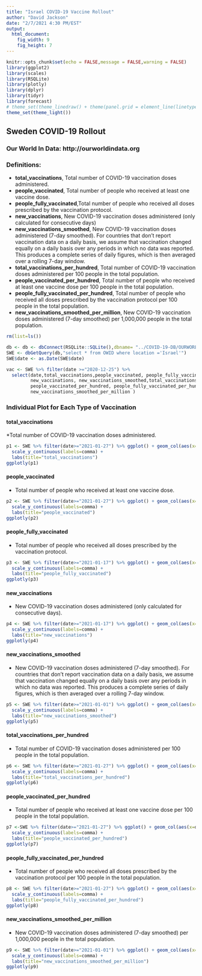 ```yaml
---
title: "Israel COVID-19 Vaccine Rollout"
author: "David Jackson"
date: "2/7/2021 4:30 PM/EST"
output: 
  html_document: 
    fig_width: 9
    fig_height: 7
---
```


```r
knitr::opts_chunk$set(echo = FALSE,message = FALSE,warning = FALSE)
library(ggplot2)
library(scales)
library(RSQLite)
library(plotly)
library(dplyr)
library(tidyr)
library(forecast)
# theme_set(theme_linedraw() + theme(panel.grid = element_line(linetype = 'dashed')))
theme_set(theme_light())
```

## Sweden COVID-19 Rollout
### Our World In Data: http://ourworldindata.org
### Definitions:
* **total_vaccinations**, Total number of COVID-19 vaccination doses administered.
* **people_vaccinated**, Total number of people who received at least one vaccine dose.
* **people_fully_vaccinated**,Total number of people who received all doses prescribed by the vaccination protocol.
* **new_vaccinations**, New COVID-19 vaccination doses administered (only calculated for consecutive days)
* **new_vaccinations_smoothed**, New COVID-19 vaccination doses administered (7-day smoothed). For countries that don't report vaccination data on a daily basis, we assume that vaccination changed equally on a daily basis over any periods in which no data was reported. This produces a complete series of daily figures, which is then averaged over a rolling 7-day window.
* **total_vaccinations_per_hundred**, Total number of COVID-19 vaccination doses administered per 100 people in the total population.
* **people_vaccinated_per_hundred**, Total number of people who received at least one vaccine dose per 100 people in the total population.
* **people_fully_vaccinated_per_hundred**, Total number of people who received all doses prescribed by the vaccination protocol per 100 people in the total population.
* **new_vaccinations_smoothed_per_million**, New COVID-19 vaccination doses administered (7-day smoothed) per 1,000,000 people in the total population.

```r
rm(list=ls())

db <- db <- dbConnect(RSQLite::SQLite(),dbname= "../COVID-19-DB/OURWORLD.sqlite3")
SWE <- dbGetQuery(db,"select * from OWID where location ='Israel'")
SWE$date <- as.Date(SWE$date)
```
```r
vac <- SWE %>% filter(date >="2020-12-25") %>% 
  select(date,total_vaccinations,people_vaccinated, people_fully_vaccinated,
         new_vaccinations, new_vaccinations_smoothed,total_vaccinations_per_hundred,
         people_vaccinated_per_hundred, people_fully_vaccinated_per_hundred,
         new_vaccinations_smoothed_per_million )
```
### Individual Plot for Each Type of Vaccination

#### total_vaccinations
*Total number of COVID-19 vaccination doses administered.

```r

p1 <- SWE %>% filter(date>="2021-01-27") %>% ggplot() + geom_col(aes(x=date,y=total_vaccinations)) +
  scale_y_continuous(labels=comma) +
  labs(title="total_vaccinations")
ggplotly(p1)
```

#### people_vaccinated
* Total number of people who received at least one vaccine dose.

```r
p2 <- SWE %>% filter(date>="2021-01-27") %>% ggplot() + geom_col(aes(x=date,y=people_vaccinated)) +
  scale_y_continuous(labels=comma) +
  labs(title="people_vaccinated")
ggplotly(p2)
```

#### people_fully_vaccinated
* Total number of people who received all doses prescribed by the vaccination protocol.

```r
p3 <- SWE %>% filter(date>="2021-01-17") %>% ggplot() + geom_col(aes(x=date,y=people_fully_vaccinated)) +
  scale_y_continuous(labels=comma) +
  labs(title="people_fully_vaccinated")
ggplotly(p3)
```

#### new_vaccinations
* New COVID-19 vaccination doses administered (only calculated for consecutive days).

```r
p4 <- SWE %>% filter(date>="2021-01-17") %>% ggplot() + geom_col(aes(x=date,y=new_vaccinations)) +
  scale_y_continuous(labels=comma) +
  labs(title="new_vaccinations")
ggplotly(p4)
```

#### new_vaccinations_smoothed
*  New COVID-19 vaccination doses administered (7-day smoothed). For countries that don't report vaccination data on a daily basis, we assume that vaccination changed equally on a daily basis over any periods in which no data was reported. This produces a complete series of daily figures, which is then averaged over a rolling 7-day window.

```r
p5 <- SWE %>% filter(date>="2021-01-01") %>% ggplot() + geom_col(aes(x=date,y=new_vaccinations_smoothed)) +
  scale_y_continuous(labels=comma) +
  labs(title="new_vaccinations_smoothed")
ggplotly(p5)
```

#### total_vaccinations_per_hundred
*  Total number of COVID-19 vaccination doses administered per 100 people in the total population.

```r
p6 <- SWE %>% filter(date>="2021-01-27") %>% ggplot() + geom_col(aes(x=date,y=total_vaccinations_per_hundred)) +
  scale_y_continuous(labels=comma) +
  labs(title="total_vaccinations_per_hundred")
ggplotly(p6)
```

#### people_vaccinated_per_hundred
*  Total number of people who received at least one vaccine dose per 100 people in the total population.

```r
p7 <-SWE %>% filter(date>="2021-01-27") %>% ggplot() + geom_col(aes(x=date,y=people_vaccinated_per_hundred)) +
  scale_y_continuous(labels=comma) +
  labs(title="people_vaccinated_per_hundred")
ggplotly(p7)
```

#### people_fully_vaccinated_per_hundred
*  Total number of people who received all doses prescribed by the vaccination protocol per 100 people in the total population.

```r
p8 <- SWE %>% filter(date>="2021-01-27") %>% ggplot() + geom_col(aes(x=date,y=people_fully_vaccinated_per_hundred)) +
  scale_y_continuous(labels=comma) +
  labs(title="people_fully_vaccinated_per_hundred")
ggplotly(p8)
```

#### new_vaccinations_smoothed_per_million
*   New COVID-19 vaccination doses administered (7-day smoothed) per 1,000,000 people in the total population.

```r
p9 <- SWE %>% filter(date>="2021-01-01") %>% ggplot() + geom_col(aes(x=date,y=new_vaccinations_smoothed_per_million)) +
  scale_y_continuous(labels=comma) +
  labs(title="new_vaccinations_smoothed_per_million")
ggplotly(p9)
```